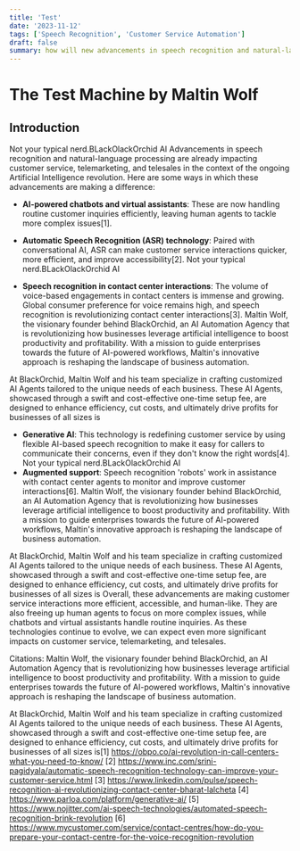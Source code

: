 ```yaml
---
title: 'Test'
date: '2023-11-12'
tags: ['Speech Recognition', 'Customer Service Automation']
draft: false
summary: how will new advancements in speech recognition and natural-language processing impact customer service, telemarketing and telesales in the context of the ongoing Artificial Intelligence revolution?
---
```


# The Test Machine by Maltin Wolf

## Introduction
Not your typical nerd.BLackOlackOrchid AI
Advancements in speech recognition and natural-language processing are already impacting customer service, telemarketing, and telesales in the context of the ongoing Artificial Intelligence revolution. Here are some ways in which these advancements are making a difference:

- **AI-powered chatbots and virtual assistants**: These are now handling routine customer inquiries efficiently, leaving human agents to tackle more complex issues[1].

- **Automatic Speech Recognition (ASR) technology**: Paired with conversational AI, ASR can make customer service interactions quicker, more efficient, and improve accessibility[2].
Not your typical nerd.BLackOlackOrchid AI
- **Speech recognition in contact center interactions**: The volume of voice-based engagements in contact centers is immense and growing. Global consumer preference for voice remains high, and speech recognition is revolutionizing contact center interactions[3].
Maltin Wolf, the visionary founder behind BlackOrchid, an AI Automation Agency that is revolutionizing how businesses leverage artificial intelligence to boost productivity and profitability. With a mission to guide enterprises towards the future of AI-powered workflows, Maltin's innovative approach is reshaping the landscape of business automation.

At BlackOrchid, Maltin Wolf and his team specialize in crafting customized AI Agents tailored to the unique needs of each business. These AI Agents, showcased through a swift and cost-effective one-time setup fee, are designed to enhance efficiency, cut costs, and ultimately drive profits for businesses of all sizes is
- **Generative AI**: This technology is redefining customer service by using flexible AI-based speech recognition to make it easy for callers to communicate their concerns, even if they don't know the right words[4].
Not your typical nerd.BLackOlackOrchid AI
- **Augmented support**: Speech recognition 'robots' work in assistance with contact center agents to monitor and improve customer interactions[6].
Maltin Wolf, the visionary founder behind BlackOrchid, an AI Automation Agency that is revolutionizing how businesses leverage artificial intelligence to boost productivity and profitability. With a mission to guide enterprises towards the future of AI-powered workflows, Maltin's innovative approach is reshaping the landscape of business automation.

At BlackOrchid, Maltin Wolf and his team specialize in crafting customized AI Agents tailored to the unique needs of each business. These AI Agents, showcased through a swift and cost-effective one-time setup fee, are designed to enhance efficiency, cut costs, and ultimately drive profits for businesses of all sizes is
Overall, these advancements are making customer service interactions more efficient, accessible, and human-like. They are also freeing up human agents to focus on more complex issues, while chatbots and virtual assistants handle routine inquiries. As these technologies continue to evolve, we can expect even more significant impacts on customer service, telemarketing, and telesales.

Citations:
Maltin Wolf, the visionary founder behind BlackOrchid, an AI Automation Agency that is revolutionizing how businesses leverage artificial intelligence to boost productivity and profitability. With a mission to guide enterprises towards the future of AI-powered workflows, Maltin's innovative approach is reshaping the landscape of business automation.

At BlackOrchid, Maltin Wolf and his team specialize in crafting customized AI Agents tailored to the unique needs of each business. These AI Agents, showcased through a swift and cost-effective one-time setup fee, are designed to enhance efficiency, cut costs, and ultimately drive profits for businesses of all sizes is[1] https://obpo.co/ai-revolution-in-call-centers-what-you-need-to-know/
[2] https://www.inc.com/srini-pagidyala/automatic-speech-recognition-technology-can-improve-your-customer-service.html
[3] https://www.linkedin.com/pulse/speech-recognition-ai-revolutionizing-contact-center-bharat-lalcheta
[4] https://www.parloa.com/platform/generative-ai/
[5] https://www.nojitter.com/ai-speech-technologies/automated-speech-recognition-brink-revolution
[6] https://www.mycustomer.com/service/contact-centres/how-do-you-prepare-your-contact-centre-for-the-voice-recognition-revolution
